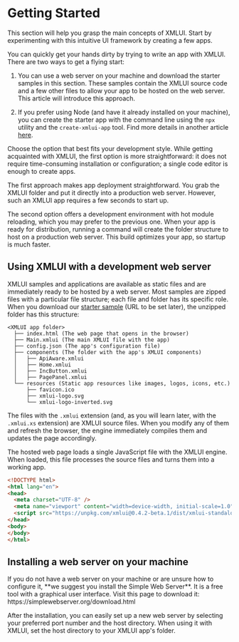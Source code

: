 
# Getting Started

This section will help you grasp the main concepts of XMLUI. Start by experimenting with this intuitive UI framework by creating a few apps.

You can quickly get your hands dirty by trying to write an app with XMLUI. There are two ways to get a flying start:

1. You can use a web server on your machine and download the starter samples in this section. These samples contain the XMLUI source code and a few other files to allow your app to be hosted on the web server. This article will introduce this approach.

2. If you prefer using Node (and have it already installed on your machine), you can create the starter app with the command line using the `npx` utility and the `create-xmlui-app` tool. Find more details in another article [here](tools/create-xmlui-app/).

Choose the option that best fits your development style. While getting acquainted with XMLUI, the first option is more straightforward: it does not require time-consuming installation or configuration; a single code editor is enough to create apps.

<Callout type="info">
The first approach makes app deployment straightforward. You grab the XMLUI folder and put it directly into a production web server. However, such an XMLUI app requires a few seconds to start up.

The second option offers a development environment with hot module reloading, which you may prefer to the previous one. When your app is ready for distribution, running a command will create the folder structure to host on a production web server. This build optimizes your app, so startup is much faster.
</Callout>


## Using XMLUI with a development web server

XMLUI samples and applications are available as static files and are immediately ready to be hosted by a web server. Most samples are zipped files with a particular file structure; each file and folder has its specific role. When you download our [starter sample](#) (URL to be set later), the unzipped folder has this structure:

```
<XMLUI app folder>
  ├── index.html (The web page that opens in the browser)
  ├── Main.xmlui (The main XMLUI file with the app)
  ├── config.json (The app's configuration file)
  ├── components (The folder with the app's XMLUI components)
  │   ├── ApiAware.xmlui
  │   ├── Home.xmlui
  │   ├── IncButton.xmlui
  │   ├── PagePanel.xmlui
  └── resources (Static app resources like images, logos, icons, etc.)
      ├── favicon.ico
      ├── xmlui-logo.svg
      └── xmlui-logo-inverted.svg
```

The files with the `.xmlui` extension (and, as you will learn later, with the `.xmlui.xs` extension) are XMLUI source files. When you modify any of them and refresh the browser, the engine immediately compiles them and updates the page accordingly.

The hosted web page loads a single JavaScript file with the XMLUI engine. When loaded, this file processes the source files and turns them into a working app.

```html file=index.html
<!DOCTYPE html>
<html lang="en">
<head>
  <meta charset="UTF-8" />
  <meta name="viewport" content="width=device-width, initial-scale=1.0" />
  <script src="https://unpkg.com/xmlui@0.4.2-beta.1/dist/xmlui-standalone.umd.js"></script>
</head>
<body>
</body>
</html>
```

## Installing a web server on your machine

<Callout>
If you do not have a web server on your machine or are unsure how to configure it, **we suggest you install the Simple Web Server**. It is a free tool with a graphical user interface. Visit this page to download it: https://simplewebserver.org/download.html

After the installation, you can easily set up a new web server by selecting your preferred port number and the host directory. When using it with XMLUI, set the host directory to your XMLUI app's folder.
</Callout> 
